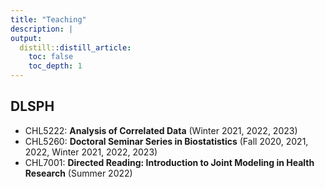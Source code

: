 ```yaml
---
title: "Teaching"
description: |
output:
  distill::distill_article:
    toc: false
    toc_depth: 1    
---
```


## DLSPH

* CHL5222: **Analysis of Correlated Data** (Winter 2021, 2022, 2023)
* CHL5260: **Doctoral Seminar Series in Biostatistics** (Fall 2020, 2021, 2022, Winter 2021, 2022, 2023)
* CHL7001: **Directed Reading: Introduction to Joint Modeling in Health Research** (Summer 2022)